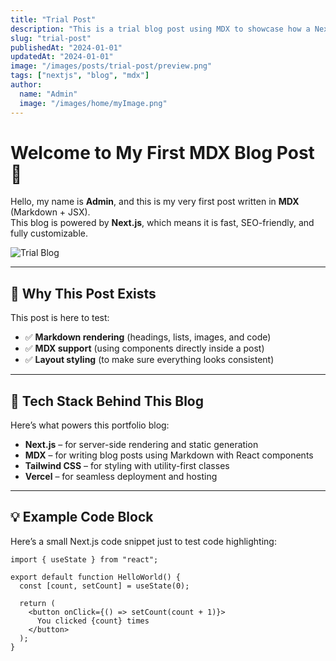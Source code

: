 ```yaml
---
title: "Trial Post"
description: "This is a trial blog post using MDX to showcase how a Next.js blog page works."
slug: "trial-post"
publishedAt: "2024-01-01"
updatedAt: "2024-01-01"
image: "/images/posts/trial-post/preview.png"
tags: ["nextjs", "blog", "mdx"]
author:
  name: "Admin"
  image: "/images/home/myImage.png"
---
```


# Welcome to My First MDX Blog Post 🚀

Hello, my name is **Admin**, and this is my very first post written in **MDX** (Markdown + JSX).  
This blog is powered by **Next.js**, which means it is fast, SEO-friendly, and fully customizable.

![Trial Blog](/images/posts/trial-post/preview.png)

---

## 📝 Why This Post Exists
This post is here to test:
- ✅ **Markdown rendering** (headings, lists, images, and code)
- ✅ **MDX support** (using components directly inside a post)
- ✅ **Layout styling** (to make sure everything looks consistent)

---

## 🔧 Tech Stack Behind This Blog
Here’s what powers this portfolio blog:
- **Next.js** – for server-side rendering and static generation
- **MDX** – for writing blog posts using Markdown with React components
- **Tailwind CSS** – for styling with utility-first classes
- **Vercel** – for seamless deployment and hosting

---

## 💡 Example Code Block
Here’s a small Next.js code snippet just to test code highlighting:

```tsx
import { useState } from "react";

export default function HelloWorld() {
  const [count, setCount] = useState(0);

  return (
    <button onClick={() => setCount(count + 1)}>
      You clicked {count} times
    </button>
  );
}
